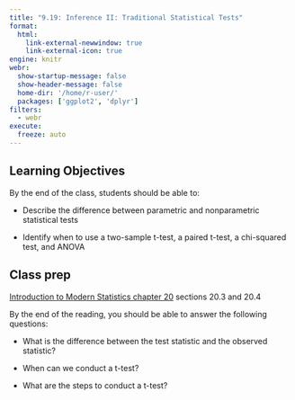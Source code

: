 ```yaml
---
title: "9.19: Inference II: Traditional Statistical Tests"
format: 
  html:
    link-external-newwindow: true
    link-external-icon: true
engine: knitr
webr: 
  show-startup-message: false
  show-header-message: false
  home-dir: '/home/r-user/'
  packages: ['ggplot2', 'dplyr']
filters:
  - webr
execute:
  freeze: auto
---
```


## Learning Objectives

By the end of the class, students should be able to:

-   Describe the difference between parametric and nonparametric statistical tests

-   Identify when to use a two-sample t-test, a paired t-test, a chi-squared test, and ANOVA

## Class prep

[Introduction to Modern Statistics chapter 20](https://openintro-ims.netlify.app/inference-two-means) sections 20.3 and 20.4

By the end of the reading, you should be able to answer the following questions:

-   What is the difference between the test statistic and the observed statistic?

-   When can we conduct a t-test?

-   What are the steps to conduct a t-test?

